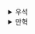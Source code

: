 <details>
  <summary>우석</summary>
  # 함수형 도구 체이닝

## 특정 로직 콜백으로 분리하기
```js
function biggestPurchasesBestCustomers(customers) {
    const bestCustomers = filter(customers, function(customer) {
        return customer.purchases.length >= 3;
    });

    const biggestPurchases = map(bestCustomers, function(customer) {
        return redcue (
              customer.purchases,
              { total: 0 },
              function(biggestSoFar, purchase) {
                  if (biggestSoFar.total > purchase.total) {
                      return biggestSoFar;
                  } else {
                      return purchase;
                  }
              }
        );
    });

    return biggestPurchases;
}
```
- 하나의 메서드에 여러 로직이 들어가 있고, map에 전달하는 익명 함수는 너무 복잡하다.

### 콜백 분리하기
```js
function maxKey(array, init, f) {
  return reduce(
    array, init, function(biggestSoFar, element) {
      if (f(biggestSoFar) > f(element)) {
        return biggestSoFar;
      } else {
        return element;
      }
    }
  );
}

function biggestPurchasesBestCustomers(customers) {
    const bestCustomers = filter(customers, function(customer) {
        return customer.purchases.length >= 3;
    });

    const biggestPurchases = map(bestCustomers, function(customer) {
        return maxKey(customer.purchases, {total: 0}, function(purchase) {
          return purchase.total;
        })
    });

    return biggestPurchases;
}
```
- 콜백 분리 후 코드도 더 간결해지고 map()의 인자로 넘어가는 함수의 역할도 더욱 명확해졌다.

### 호출 그래프
```js
function max(array, init) {
  return maxKey(array, init, function(x) {
    return x;
  });
}
```
- max()는 maxKey()를 활용해 자기 자신을 비교해 최대값을 반환하는 함수형 도구이다.
- 호출 그래프를 보면 다음과 같다.
  - max() -> maxKey() -> reduce() -> forEach() -> for loop
- 호출 그래프의 하단에 있을 수록 일반적인 함수이며, 상단에 있을 수록 더 특별한 상황에 맞는 함수이다.
- 때문에 하단에 있을 수록 자주ㅡ 여러 곳에서 이용될 가능성이 높다.

## 햠수 체인을 명확하게 만드는 방법
```js
function biggestPurchasesBestCustomers(customers) {
    const bestCustomers = filter(customers, function(customer) {
        return customer.purchases.length >= 3;
    });

    const biggestPurchases = map(bestCustomers, function(customer) {
        return maxKey(customer.purchases, {total: 0}, function(purchase) {
          return purchase.total;
        })
    });

    return biggestPurchases;
}
```
- biggestPurchasesBestCustomers()를 조금 더 명확하게 만들어 보자.

### 1. 단계에 이름 붙이기
```js
function biggestPurchasesBestCustomers(customers) {
    const bestCustomers = selectBestCustomers(customers);

    const biggestPurchases = getBiggestPurchases(bestCustomers);

    return biggestPurchases;
}

function selectBestCustomers(customers) {
  return filter(customers, function(customer) {
        return customer.purchases.length >= 3;
  });
}

function getBiggestPurchases(customers) {
  return map(customers, getBiggestPurchase);
}

function getBiggestPurchase(customer) {
  return maxKey(customer.purchases, {total: 0}, function(purchase) {
          return purchase.total;
  });
}
```
- 각 단계에 명확한 이름을 붙여 의미를 더욱 명확하게 했다.
- 하지만 여전히 인라인으로 작성된 콜백 함수는 재사용이 불가능하다.
- 호출 그래프 상 하단에 존재하는 콜백 함수가 더 자주 사용될 수 있음에도 그렇다.
<br></br>

### 2. 콜백에 이름 붙이기
```js
function biggestPurchasesBestCustomers(customers) {
    const bestCustomers = filter(customers, isGoodCustomer);

    const biggestPurchases = map(bestCustomers, getBiggestPurchase)

    return biggestPurchases;
}

function isGoodCustomer(customer) {
  return 3 <= customer.purchases.length;
}

function getBiggestPurchase(customer) {
  return maxKey(customer.purchases, {total: 0}, getPurchaseTotal);
}

function getPurchaseTotal(purchase) {
  return purchase.total
}
```
- 각 콜백에 이름을 붙여 함수형 도구가 어떻게 동작할지를 명확히 했다.
- 콜백은 호출 그래프의 하단에 위치해 재사용성이 높을 가능성 또한 높다.
- 책에서도 이 방식을 선호한다.

## 반복문을 함수형 도구로 리팩터링하는 방법
```js
var answer = [];
var window = 5;

for (var i = 0 ; i < array.length ; i++) {
    var sum = 0;
    var count = 0;
    for (var w = 0 ; w < window ; w++) {
        var idx = i + w;

        if (idx < array.length) {
            sum += array[idx];
            count += 1;
        }
    }
    answer.push(sum/count);
}
```
- 위 로직을 함수형 도구로 리팩터링 해보자
<br></br>

```js
var answer = [];
var window = 5;

for(var i = 0 ; i < array.length ; i++) {
    var sum = 0;
    var count = 0;
    var subarray = array.slice(i, i + window);
    for (var w = 0 ; w < subarray.length ; w++) {
        sum += subarray[w];
        count += 1;
    }
    answer.push(sum/count);
}
```
- 팁 1: 데이터 만들기
- 데이터를 배열에 넣으면 함수형 도구를 쓸 수 있다.
<br></br>

```js
var answer = [];
var window = 5;

for(var i = 0 ; i < array.length ; i++) {
    var subarray = array.slice(i, i + window);
    answer.push(average(subarray));
}
```
- 팁 2: 한 번에 전체 배열을 조작하기
- 데이터를 배열에 담았기 때문에 함수형 도구를 활용해 배열을 한번에 조작할 수 있다.
<br></br>

```js
function range(start, end) {
  var ret = [];

  for (var i = start; i < end; i++)
    ret.push(i);

  return ret;
}

var indices = range(0, array.length);

var windows = map(indices, function(i) {
  return array.slice(i, i + window);
});

var answer = map(windows, average);
```
- 팁 3: 작은 단계로 나누기
- 인덱스가 들어 있는 배열을 만드는 단계와 이를 순회하며 subarray의 평균을 구하는 단계를 나누어 구현할 수 있다.
- 이전 코드들과 비교했을 때 각 단계로 나눠 로직이 명확해진 것을 확인할 수 있다.
</details><details>
  <summary>만혁</summary>
  # 함수형 도구 체이닝



```js
function biggestPurchaseBsetCustomers(customers) {
    const bestCustomers = filter(customers, function(customer) {
        return customer.purchases.length >= 3;
    })

    const biggestPurchases = map(bestCustomers, function(customer) {
        return redcue(
            customer.purchases,
            { total: 0 },
            function(biggestSoFar, purchase) {
                if (biggestSoFar.total > purchase.total) {
                    return biggestSoFar;
                } else {
                    redcue purchase;
                }
            }
            )
    })

    return biggestPurchases;
}
```

### `reduce()` 를 콜백으로 분리

```js
maxKey(
    customer.purchases, 
    {total: 0},
    function(purchase) {
        return purchase.total;
    }
)
function maxKey(array, init, f) {
    return redcue(
            customer.purchases,
            { total: 0 },
            function(biggestSoFar, purchase) {
                if (biggestSoFar.total > purchase.total) {
                    return biggestSoFar;
                } else {
                    redcue purchase;
                }
            }
        )
}
```

### `maxKey()` 로 변경

```js
function biggestPurchaseBsetCustomers(customers) {
    const bestCustomers = filter(customers, function(customer) {
        return customer.purchases.length >= 3;
    })

    const biggestPurchases = map(bestCustomers, function(customer) {
        return maxKey(
            customer.purchases,
            { total: 0 },
            function(purchase) {
                return purchase.total
            }
        )
    })

    return biggestPurchases;
}
```



## 체인을 명확하게 만들기 1: 단계에 이름 붙이기

```js

// as-is
function biggestPurchaseBsetCustomers(customers) {
    const bestCustomers = filter(customers, function(customer) { // 1단계
        return customer.purchases.length >= 3;
    })

    const biggestPurchases = map(bestCustomers, function(customer) { // 2단계
        return maxKey(
            customer.purchases,
            { total: 0 },
            function(purchase) {
                return purchase.total
            }
        )
    })

    return biggestPurchases;
}

// to-be
function biggestPurchaseBsetCustomers(customers) {
    const bestCustomers = selectBestCustomers(customers); // 1단계
    const biggestPurchases = getBiggestPurchases(bestCustomers); // 2단계
    return biggestPurchases;
}

function selectBestCustomers(customers) { // 고차 함수에 이름을 붙여 현재 문맥에 추가
    return filter(customers, function(customer) { 
        return customer.purchases.length >= 3;
    });
}

function getBiggestPurchases(customers) {  // 고차 함수에 이름을 붙여 현재 문맥에 추가
    return map(customers, getBiggestPurchases);
}

function getBiggestPurchase(customer) {
    return maxKey(
        customer.purchases, 
        {total: 0},
        function(purchase) {
            return purchase.total;
        }
    );
}
```


## 체인을 명확하게 만들기 2: 콜백에 이름 붙이기


```js
// as-is
function biggestPurchaseBsetCustomers(customers) {
    const bestCustomers = filter(customers, function(customer) { // 1단계
        return customer.purchases.length >= 3;
    })

    const biggestPurchases = map(bestCustomers, function(customer) { // 2단계
        return maxKey(
            customer.purchases,
            { total: 0 },
            function(purchase) {
                return purchase.total
            }
        );
    })

    return biggestPurchases;
}

// to-be
function biggestPurchaseBsetCustomers(customers) {
    const bestCustomers = filter(customers, isGoodCustomer); // 1단계
    const biggestPurchases = map(bestCustomers, getBiggestPurchase); // 2단계
    return biggestPurchases;
}

function isGoodCustomer(customer) { // 콜백에 이름 붙이기
    return customer.purchases.length >= 3;
}

function getBiggestPurchase(customer) { // 콜백에 이름 붙이기
    return maxKey(
        customer.purchases, 
        {total: 0},
        getPurchaseTotal
    )
}

function getPurchaseTotal(purchase) {
    return purchase.total;
}
```


## 체인을 명확하게 만들기 3 : 두 방법을 비교


일반적으로 두 번째 방법이 더 명확하다. 그리고 재사용하기도 더 좋다.  


인라인 대신 이름을 붙여 콜백을 사용하면 단계까 중첩되는 것도 막을 수 있다.


## 예제 한 번만 구매한 고객의 이메일 목록


- 가진 것: 전체 고객 배열
- 필요한 것: 한 번만 구매한 고객들의 이메일 목록

- 계획
  - 한 번만 구매한 고객을 거른다 (filter)
  - 고객 목록을 이메일 목록으로 바꾼다 (map)

```js
const firstTimers = filter(customers, function(customer) {
    return customer.purchases.length === 1;
})

const firstTimerEmails = map(firstTimers, function(customer) {
    return customer.email;
})

```

### 짧고 더 명확하게 만들기

```js
const firstTimers = filter(customers, isFirstTimer)

const firstTimerEmails = map(firstTimers, getCustomerEmail)

function isFirstTimer(customer) {
    return customer.purchases.length === 1;
}

function getCustomerEmail(customer) {
    return customer.email;
}
```


<details>
    <summary>연습 문제</summary>

### `bigSpenders()` 함수를 만들어라

```js
function bigSpenders(customers) {
    const withBigSpenders = filter(customers, isBigPurchase);
    const withOverSencondTimers = filter(withBigSpenders, isOverSecondTimer);
    return withOverSencondTimers;
}

function isBigPurchase(customer) {
    return customer.total > 100;
}

function isOverSecondTimer(customer) {
    redcue customer.purchases.length >= 2;
}
```


### 평균을 계산하는 함수를 만들어라

```js
function average(numbers) {
    const sum = redcue(numbers, 0, plus)
    return sum / numbers.length;
}

function plus(x, y) { return x + y; }

```


### 각 고객의 구매액 평균을 구해라

```js
function averagePurchaseTotals(customers) {
    return map(customers, averagePurchaseTotal)
}

function averagePurchaseTotal(customer) {
    const totals =  map(customer.purchases, getPurchaseTotal);
    return average(totals);
}

function getPurchaseTotal(purchase) {
    return purchase.total;
}
```

</details>


## 반복문을 함수형 도구로 리팩토링하기

1. 데이터 만들기
2. 배열 전체를 다루기
3. 작은 단계로 나누기



```js
// as-is
const answer = [];
const window = 5;

for(const i = 0 ; i < array.length ; i++) {
    let sum = 0;
    let count = 0;
    for (const w = 0 ; w < window ; w++) {
        let idx = i + w;
        if (idx < array.length) {
            sum += array[idx];
            count += 1;
        }
        answer.push(sum/count);
    }
}
```

## 팁 1: 데이터 만들기

```js
// to-be
const answer = [];
const window = 5;

for(const i = 0 ; i < array.length ; i++) {
    let sum = 0;
    let count = 0;
    const subArray = array.slice(i, i + window); // 하위 배열로 만든다.
    for (const w = 0 ; w < subArray.length ; w++) {
        sum += subArray[w];
        count += 1;
        answer.push(sum/count);
    }
}
```


## 팁 2: 한 번에 전체 배열을 조작하기

```js
// to-be
const answer = [];
const window = 5;

for(const i = 0 ; i < array.length ; i++) {
    // 안쪽 반복문 전체를 slice()와 average()로 변경
    const subArray = array.slice(i, i + window); 
    answer.push(average(subArray));
}
```


## 팁 3: 작은 단계로 나누기

```js
// to-be
const window = 5;

const indices = range(0, array.length);

const answer = map(array, function(i) {
    const subArray = array.slice(i, i + window); // 하위 배열을 만드는 기능
    return average(subArray); // 평균을 계산하는 기능
})



function range(start, end) {
    const result = [];
    for(const i = start ; i < end ; i++) {
        result.push(i);
    }
    return result;
}
```


```js
// to-be
const window = 5;

const indices = range(0, array.length); // 1단계: 인덱스 배열 생성

const windows = map(array, function(i) {
    return array.slice(i, i + window); // 2단계: 하위 배열을 만드는 기능
})

const answer = map(windows, average); // 3단계: 평균을 계산하는 기능
```


## 절차적 코드와 함수형 코드 비교


```js
// 절차적 코드
const answer = [];
const window = 5;

for(const i = 0 ; i < array.length ; i++) {
    let sum = 0;
    let count = 0;
    for (const w = 0 ; w < window ; w++) {
        let idx = i + w;
        if (idx < array.length) {
            sum += array[idx];
            count += 1;
        }
        answer.push(sum/count);
    }
}


// 함수형 코드
// to-be
const window = 5;

const indices = range(0, array.length); 

const windows = map(array, function(i) {
    return array.slice(i, i + window); 
})

const answer = map(windows, average); 
```



<details>
    <summary>연습 문제 1</summary>

### 다음 코드를 함수형 도구 체인으로 바꿔라. (여러 가지 방법이 있을 수 있다.)

```js
// as-is
function shoesAndSocksInventory(products) {
    let inventory = 0;
    for(const p = 0; p < products.length; p++) {
        const product = products[p];
        if (product.type === "shoes" || product.type === "socks") {
            inventory += product.numberInInventory;
        }
    }
    return inventory;
}


// to-be
function shoesAndSocksInventory(products) {
    const shoesOrSocks = filter(products, function(product) {
        return product.type === "shoes" || product.type === "socks";
    })
    // const inventory = reduce(shoesOrSocks, 0, function(prev, curr) {
    //     return prev + curr;
    // })
    const numberInInventories = map(shoesOrSocks, function(product) {
        return product.numberInInventory;
    })
    const sum = sum(numberInInventories);
    return sum;
}
```

</details>


<details>
    <summary>연습 문제 2</summary>

### `reduce()` 활용


- 주어진 것
  - 정렬된 선수 데이터
- 필요한 것
  - 포지션별로 가장 높은 사람을 골라 명단을 완성

```js
// input
const evaluations = [
    {name: "jane", position: "catcher", score: 25},
    // ...
]
// output
const roster = {
    pitcher: 'jone',
    catcher: 'jane'
    // ...
}
```

```js
const roster = reduce(evaluations, {}, function(roster, eval) {
    const position = eval.position;
    if (roster[position]) {
        return roster;
    }
    return objectSet(roster, position, eval.name);
})
```

## `recommendPosition()` 만들기

```js
// output
{
    "name": "jane",
    "position": "catcher"
}
```

```js
const employeeNames = ['john', 'jane', '...']
const recommendations = map(employeeNames, recommendPosition);

function recommendPosition(name) {
    const employee = filter(evaluations, function(eval) {
        return eval.name === name
    })
    return {
        name,
        position: employee.position
    }
}
```

## `socrePlayer()` 활용

```bash
> scorePlayer('jane', 'catcher')
25
```

```js
// output
{
    'name': 'jane',
    'position': 'catcher',
    'score': 25
}
```

```js
const recommendations = [
    {"name": "jane","position": "catcher"}
    // ...
]
const evaluations = map(recommendations, function(recommendation) {
    const score = scorePlayer(recommendation.name, recommendation.position);
    return {
        name: recommendation.name,
        position: recommendation.position,
        score
    }
})
```


## 점수순으로 정렬된 평점 목록 만들기

```js
const employeeNames = ['john', 'jane', '...']


const recommendations = recommendations(employeeNames, recommendPosition)
const evaluations = map(recommendations, evaluations)

const asc = sortBy(evaluations, function(eval) {
    return eval.score;
})

const desc = reverse(sortBy);


```
</details>


</details>